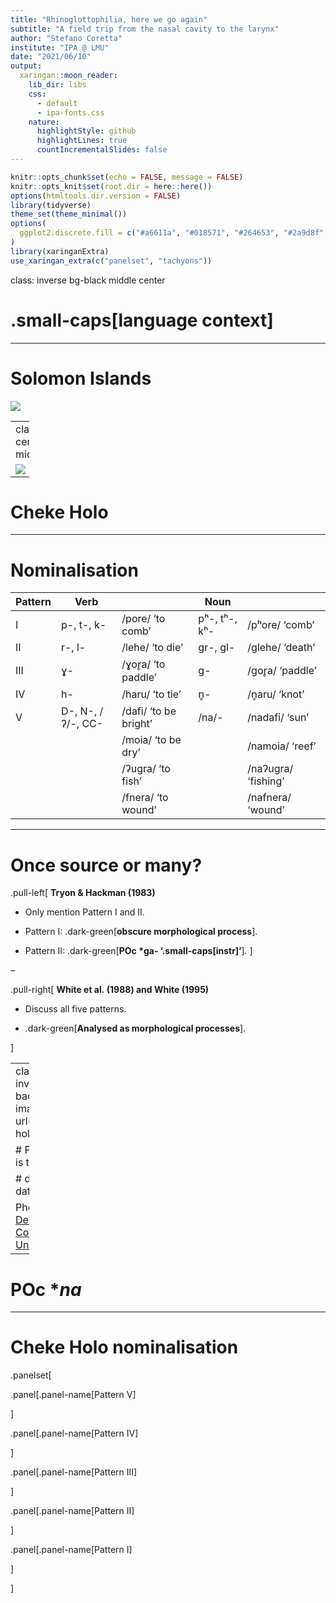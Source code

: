 ```yaml
---
title: "Rhinoglottophilia, here we go again"
subtitle: "A field trip from the nasal cavity to the larynx"
author: "Stefano Coretta"
institute: "IPA @ LMU"
date: "2021/06/10"
output:
  xaringan::moon_reader:
    lib_dir: libs
    css:
      - default
      - ipa-fonts.css
    nature:
      highlightStyle: github
      highlightLines: true
      countIncrementalSlides: false
---
```


```r
knitr::opts_chunk$set(echo = FALSE, message = FALSE)
knitr::opts_knit$set(root.dir = here::here())
options(htmltools.dir.version = FALSE)
library(tidyverse)
theme_set(theme_minimal())
options(
  ggplot2.discrete.fill = c("#a6611a", "#018571", "#264653", "#2a9d8f", "#a8dadc", "#457b9d", "#e76f51")
)
library(xaringanExtra)
use_xaringan_extra(c("panelset", "tachyons"))
```


class: inverse bg-black middle center

# .small-caps[language context]

---

# Solomon Islands

![](solomons-map.png)

---
class: center middle

![](santa-isabel-pa99_en.png)

---

# Cheke Holo


---

# Nominalisation

| Pattern | Verb              |                       | Noun          |                         |
|---------|-------------------|-----------------------|---------------|-------------------------|
| I       | p-, t-, k-        | /pore/ 'to comb'      | pʰ-, tʰ-, kʰ- | /pʰore/ 'comb'      |
| II      | r-, l-            | /lehe/ 'to die'       | gr-, gl-      | /glehe/ 'death'      |
| III     | ɣ-                | /ɣor̥a/ 'to paddle'   | g-            | /gor̥a/ 'paddle'     |
| IV      | h-                | /haru/ 'to tie'       | n̥-           | /n̥aru/ 'knot'     |
| V       | D-, N-, /ʔ/-, CC- | /dafi/ 'to be bright' | /na/-         | /nadafi/ 'sun'   |
|         |                   | /moia/ 'to be dry'    |               | /namoia/ 'reef'     |
|         |                   | /ʔugra/ 'to fish'     |               | /naʔugra/ 'fishing' |
|         |                   | /fnera/ 'to wound'    |               | /nafnera/ 'wound'   |

---

# Once source or many?

.pull-left[
**Tryon & Hackman (1983)**

* Only mention Pattern I and II.

* Pattern I: .dark-green[**obscure morphological process**].

* Pattern II: .dark-green[**POc \*ga- '.small-caps[instr]'**].
]

--

.pull-right[
**White et al. (1988) and White (1995)**

* Discuss all five patterns.

* .dark-green[**Analysed as morphological processes**].

]

---
class: inverse
background-image: url("key-hole.jpg")

# Pattern V is the key

# dafi ~ na-dafi

Photo by <a href="https://unsplash.com/@deleece?utm_source=unsplash&utm_medium=referral&utm_content=creditCopyText">Deleece Cook</a> on <a href="https://unsplash.com/s/photos/key?utm_source=unsplash&utm_medium=referral&utm_content=creditCopyText">Unsplash</a>

---

# POc \*_na_

---

# Cheke Holo nominalisation

.panelset[

.panel[.panel-name[Pattern V]

]

.panel[.panel-name[Pattern IV]

]

.panel[.panel-name[Pattern III]

]

.panel[.panel-name[Pattern II]

]

.panel[.panel-name[Pattern I]

]

]